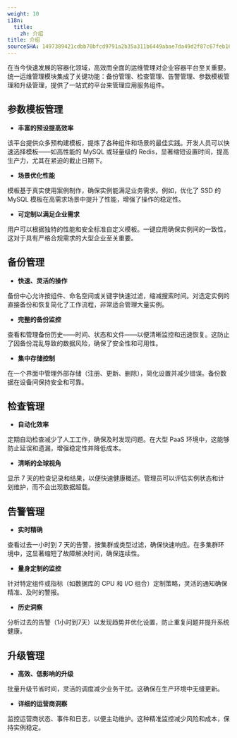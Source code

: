 ```yaml
---
weight: 10
i18n:
  title:
    zh: 介绍
title: 介绍
sourceSHA: 1497389421cdbb70bfcd9791a2b35a311b6449abae7da49d2f87c67feb16474d
---
```


在当今快速发展的容器化领域，高效而全面的运维管理对企业容器平台至关重要。统一运维管理模块集成了关键功能：备份管理、检查管理、告警管理、参数模板管理和升级管理，提供了一站式的平台来管理应用服务组件。

## 参数模板管理

- **丰富的预设提高效率**

该平台提供众多预构建模板，提炼了各种组件和场景的最佳实践。开发人员可以快速选择模板——如高性能的 MySQL 或轻量级的 Redis，显著缩短设置时间，提高生产力，尤其在紧迫的截止日期下。

- **场景优化性能**

模板基于真实使用案例制作，确保实例能满足业务需求。例如，优化了 SSD 的 MySQL 模板在高需求场景中提升了性能，增强了操作的稳定性。

- **可定制以满足企业需求**

用户可以根据独特的性能和安全标准自定义模板。一键应用确保实例间的一致性，这对于具有严格合规需求的大型企业至关重要。

## 备份管理

- **快速、灵活的操作**

备份中心允许按组件、命名空间或关键字快速过滤，缩减搜索时间。对选定实例的直接备份和恢复简化了工作流程，非常适合管理大量实例。

- **完整的备份监控**

查看和管理备份历史——时间、状态和文件——以便清晰监控和迅速恢复。这防止了因备份混乱导致的数据风险，确保了安全性和可用性。

- **集中存储控制**

在一个界面中管理外部存储（注册、更新、删除），简化设置并减少错误。备份数据在设备间保持安全和可靠。

## 检查管理

- **自动化效率**

定期自动检查减少了人工工作，确保及时发现问题。在大型 PaaS 环境中，这能够防止延误和遗漏，增强稳定性并降低成本。

- **清晰的全球视角**

显示 7 天的检查记录和结果，以便快速健康概述。管理员可以评估实例状态和计划维护，而不会出现数据超载。

## 告警管理

- **实时精确**

查看过去一小时到 7 天的告警，按集群或类型过滤，确保快速响应。在多集群环境中，这显著缩短了故障解决时间，确保连续性。

- **量身定制的监控**

针对特定组件或指标（如数据库的 CPU 和 I/O 组合）定制策略，灵活的通知确保精准、及时的警报。

- **历史洞察**

分析过去的告警（1小时到7天）以发现趋势并优化设置，防止重复问题并提升系统健康。

## 升级管理

- **高效、低影响的升级**

批量升级节省时间，灵活的调度减少业务干扰。这确保在生产环境中无缝更新。

- **详细的运营商洞察**

监控运营商状态、事件和日志，以便主动维护。这种精准监控减少风险和成本，保持实例稳定。
